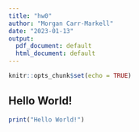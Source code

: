 ---
title: "hw0"
author: "Morgan Carr-Markell"
date: "2023-01-13"
output:
  pdf_document: default
  html_document: default
---

```{r setup, include=FALSE}
knitr::opts_chunk$set(echo = TRUE)
```

## Hello World!

```{r}
print("Hello World!")
```